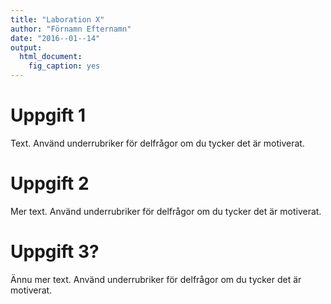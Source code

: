 ```yaml
---
title: "Laboration X"
author: "Förnamn Efternamn"
date: "2016--01--14"
output: 
  html_document:
    fig_caption: yes
---
```


# Uppgift 1
Text. Använd underrubriker för delfrågor om du tycker det är motiverat.

# Uppgift 2
Mer text. Använd underrubriker för delfrågor om du tycker det är motiverat.

# Uppgift 3?
Ännu mer text. Använd underrubriker för delfrågor om du tycker det är motiverat.